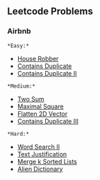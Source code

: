 == Leetcode Problems ==

=== Airbnb ===

 *Easy:*
* [[https://leetcode.com/problems/house-robber/| House Robber]]
* [[https://leetcode.com/problems/contains-duplicate/| Contains Duplicate]]
* [[https://leetcode.com/problems/contains-duplicate-ii/| Contains Duplicate II]]

 *Medium:*
* [[https://leetcode.com/problems/two-sum/| Two Sum]]
* [[https://leetcode.com/problems/maximal-square/| Maximal Square]]
* [[leetcode_251| Flatten 2D Vector]]
* [[https://leetcode.com/problems/contains-duplicate-iii/| Contains Duplicate III]]

 *Hard:*
* [[https://leetcode.com/problems/word-search-ii/| Word Search II]]
* [[https://leetcode.com/problems/text-justification/| Text Justification]]
* [[https://leetcode.com/problems/merge-k-sorted-lists/| Merge k Sorted Lists]]
* [[leetcode_269| Alien Dictionary]]
